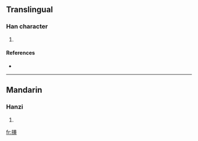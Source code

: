 ==Translingual==

===Han character===
{{Han char|rn=64|rad=手|as=12|sn=15|four=5408<sub>6</sub>|canj=手廿中金 (QTLC)}}

# {{defn|Han|sort=手12}}

====References====
* {{Han ref|kx=0454.200|dkj=12710|dj=0803.340|hdz=31953.080|uh=6497|ud=25751|bh=E5B2|bd=58802}}

----

==Mandarin==

===Hanzi===
{{cmn-hanzi|pin=[[chéng]] ([[cheng2]]), [[huáng]] ([[huang2]])|wg=ch'eng<sup>2</sup>, huang<sup>2</sup>}}

# {{defn|Mandarin}}

[[fr:撗]]